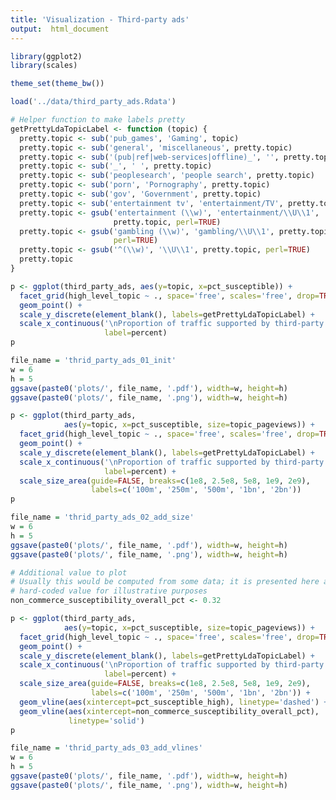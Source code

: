 ```yaml
---
title: 'Visualization - Third-party ads'
output:  html_document
---
```


```r
library(ggplot2)
library(scales)

theme_set(theme_bw())

load('../data/third_party_ads.Rdata')

# Helper function to make labels pretty
getPrettyLdaTopicLabel <- function (topic) {
  pretty.topic <- sub('pub_games', 'Gaming', topic)
  pretty.topic <- sub('general', 'miscellaneous', pretty.topic)
  pretty.topic <- sub('(pub|ref|web-services|offline)_', '', pretty.topic)
  pretty.topic <- sub('_', ' ', pretty.topic)
  pretty.topic <- sub('peoplesearch', 'people search', pretty.topic)
  pretty.topic <- sub('porn', 'Pornography', pretty.topic)
  pretty.topic <- sub('gov', 'Government', pretty.topic)
  pretty.topic <- sub('entertainment tv', 'entertainment/TV', pretty.topic)
  pretty.topic <- gsub('entertainment (\\w)', 'entertainment/\\U\\1',
                       pretty.topic, perl=TRUE)
  pretty.topic <- gsub('gambling (\\w)', 'gambling/\\U\\1', pretty.topic,
                       perl=TRUE)
  pretty.topic <- gsub('^(\\w)', '\\U\\1', pretty.topic, perl=TRUE)
  pretty.topic
}

```

```r
p <- ggplot(third_party_ads, aes(y=topic, x=pct_susceptible)) + 
  facet_grid(high_level_topic ~ ., space='free', scales='free', drop=TRUE) +
  geom_point() + 
  scale_y_discrete(element_blank(), labels=getPrettyLdaTopicLabel) +
  scale_x_continuous('\nProportion of traffic supported by third-party ads',
                     label=percent)
p
```

```r
file_name = 'thrid_party_ads_01_init'
w = 6
h = 5
ggsave(paste0('plots/', file_name, '.pdf'), width=w, height=h)
ggsave(paste0('plots/', file_name, '.png'), width=w, height=h)
```

```r
p <- ggplot(third_party_ads, 
            aes(y=topic, x=pct_susceptible, size=topic_pageviews)) + 
  facet_grid(high_level_topic ~ ., space='free', scales='free', drop=TRUE) +
  geom_point() + 
  scale_y_discrete(element_blank(), labels=getPrettyLdaTopicLabel) +
  scale_x_continuous('\nProportion of traffic supported by third-party ads',
                     label=percent) +
  scale_size_area(guide=FALSE, breaks=c(1e8, 2.5e8, 5e8, 1e9, 2e9),  
                  labels=c('100m', '250m', '500m', '1bn', '2bn'))
p
```

```r
file_name = 'thrid_party_ads_02_add_size'
w = 6
h = 5
ggsave(paste0('plots/', file_name, '.pdf'), width=w, height=h)
ggsave(paste0('plots/', file_name, '.png'), width=w, height=h)
```

```r
# Additional value to plot 
# Usually this would be computed from some data; it is presented here as a 
# hard-coded value for illustrative purposes
non_commerce_susceptibility_overall_pct <- 0.32

p <- ggplot(third_party_ads, 
            aes(y=topic, x=pct_susceptible, size=topic_pageviews)) + 
  facet_grid(high_level_topic ~ ., space='free', scales='free', drop=TRUE) +
  geom_point() + 
  scale_y_discrete(element_blank(), labels=getPrettyLdaTopicLabel) +
  scale_x_continuous('\nProportion of traffic supported by third-party ads',
                     label=percent) +
  scale_size_area(guide=FALSE, breaks=c(1e8, 2.5e8, 5e8, 1e9, 2e9),  
                  labels=c('100m', '250m', '500m', '1bn', '2bn')) + 
  geom_vline(aes(xintercept=pct_susceptible_high), linetype='dashed') +
  geom_vline(aes(xintercept=non_commerce_susceptibility_overall_pct),  
             linetype='solid')
p
```

```r
file_name = 'thrid_party_ads_03_add_vlines'
w = 6
h = 5
ggsave(paste0('plots/', file_name, '.pdf'), width=w, height=h)
ggsave(paste0('plots/', file_name, '.png'), width=w, height=h)
```